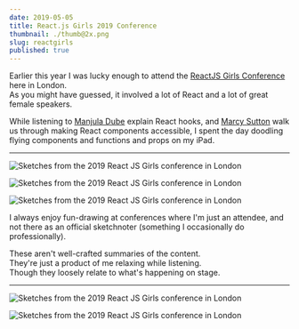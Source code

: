 ```yaml
---
date: 2019-05-05
title: React.js Girls 2019 Conference
thumbnail: ./thumb@2x.png
slug: reactgirls
published: true
---
```



Earlier this year I was lucky enough to attend the [ReactJS Girls Conference](https://reactjsgirls.com/) here in London.  
As you might have guessed, it involved a lot of React and a lot of great female speakers.


While listening to [Manjula Dube](https://twitter.com/manjula_dube?lang=en) explain React hooks, and [Marcy Sutton](https://marcysutton.com/) walk us through making React components accessible, I spent the day doodling flying components and functions and props on my iPad.

<hr />

<SmallCenter>

![Sketches from the 2019 React JS Girls conference in London](./ReactJSG1.png)  

</SmallCenter>


<TwoCol>

![Sketches from the 2019 React JS Girls conference in London](./ReactJSG3.png)

![Sketches from the 2019 React JS Girls conference in London](./ReactJSG5.png)

</TwoCol>

I always enjoy fun-drawing at conferences where I'm just an attendee, and not there as an official sketchnoter (something I occasionally do professionally).

These aren't well-crafted summaries of the content.  
They're just a product of me relaxing while listening.  
Though they loosely relate to what's happening on stage.

<hr />

<SmallCenter>

![Sketches from the 2019 React JS Girls conference in London](./ReactJSG2.png)

</SmallCenter>

![Sketches from the 2019 React JS Girls conference in London](./ReactJSG4.png)